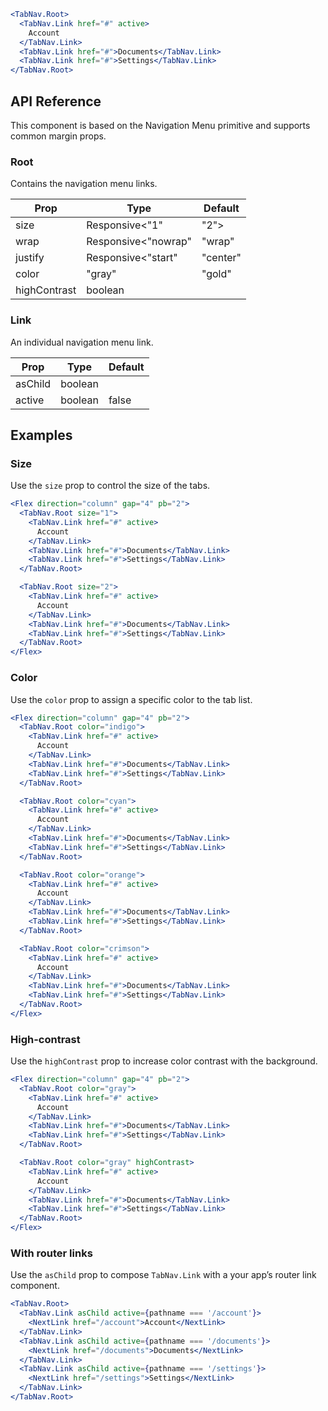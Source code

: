 ```jsx live=true
<TabNav.Root>
  <TabNav.Link href="#" active>
    Account
  </TabNav.Link>
  <TabNav.Link href="#">Documents</TabNav.Link>
  <TabNav.Link href="#">Settings</TabNav.Link>
</TabNav.Root>
```

## API Reference

This component is based on the Navigation Menu primitive and supports common margin props.

### Root

Contains the navigation menu links.

| Prop | Type | Default |
| --- | --- | --- |
| size | Responsive<"1" | "2"> | "2" |
| wrap | Responsive<"nowrap" | "wrap" | "wrap-reverse"> |  |
| justify | Responsive<"start" | "center" | "end"> |  |
| color | "gray" | "gold" | "bronze" | "brown" | "yellow" | "amber" | "orange" | "tomato" | "red" | "ruby" | "crimson" | "pink" | "plum" | "purple" | "violet" | "iris" | "indigo" | "blue" | "cyan" | "teal" | "jade" | "green" | "grass" | "lime" | "mint" | "sky" |  |
| highContrast | boolean |  |


### Link

An individual navigation menu link.

| Prop | Type | Default |
| --- | --- | --- |
| asChild | boolean |  |
| active | boolean | false |


## Examples

### Size

Use the `size` prop to control the size of the tabs.

```jsx live=true line="2,10"
<Flex direction="column" gap="4" pb="2">
  <TabNav.Root size="1">
    <TabNav.Link href="#" active>
      Account
    </TabNav.Link>
    <TabNav.Link href="#">Documents</TabNav.Link>
    <TabNav.Link href="#">Settings</TabNav.Link>
  </TabNav.Root>

  <TabNav.Root size="2">
    <TabNav.Link href="#" active>
      Account
    </TabNav.Link>
    <TabNav.Link href="#">Documents</TabNav.Link>
    <TabNav.Link href="#">Settings</TabNav.Link>
  </TabNav.Root>
</Flex>
```

### Color

Use the `color` prop to assign a specific color to the tab list.

```jsx live=true line="2,10,18,26"
<Flex direction="column" gap="4" pb="2">
  <TabNav.Root color="indigo">
    <TabNav.Link href="#" active>
      Account
    </TabNav.Link>
    <TabNav.Link href="#">Documents</TabNav.Link>
    <TabNav.Link href="#">Settings</TabNav.Link>
  </TabNav.Root>

  <TabNav.Root color="cyan">
    <TabNav.Link href="#" active>
      Account
    </TabNav.Link>
    <TabNav.Link href="#">Documents</TabNav.Link>
    <TabNav.Link href="#">Settings</TabNav.Link>
  </TabNav.Root>

  <TabNav.Root color="orange">
    <TabNav.Link href="#" active>
      Account
    </TabNav.Link>
    <TabNav.Link href="#">Documents</TabNav.Link>
    <TabNav.Link href="#">Settings</TabNav.Link>
  </TabNav.Root>

  <TabNav.Root color="crimson">
    <TabNav.Link href="#" active>
      Account
    </TabNav.Link>
    <TabNav.Link href="#">Documents</TabNav.Link>
    <TabNav.Link href="#">Settings</TabNav.Link>
  </TabNav.Root>
</Flex>
```

### High-contrast

Use the `highContrast` prop to increase color contrast with the background.

```jsx live=true line="10"
<Flex direction="column" gap="4" pb="2">
  <TabNav.Root color="gray">
    <TabNav.Link href="#" active>
      Account
    </TabNav.Link>
    <TabNav.Link href="#">Documents</TabNav.Link>
    <TabNav.Link href="#">Settings</TabNav.Link>
  </TabNav.Root>

  <TabNav.Root color="gray" highContrast>
    <TabNav.Link href="#" active>
      Account
    </TabNav.Link>
    <TabNav.Link href="#">Documents</TabNav.Link>
    <TabNav.Link href="#">Settings</TabNav.Link>
  </TabNav.Root>
</Flex>
```

### With router links

Use the `asChild` prop to compose `TabNav.Link` with a your app’s router link component.

```jsx
<TabNav.Root>
  <TabNav.Link asChild active={pathname === '/account'}>
    <NextLink href="/account">Account</NextLink>
  </TabNav.Link>
  <TabNav.Link asChild active={pathname === '/documents'}>
    <NextLink href="/documents">Documents</NextLink>
  </TabNav.Link>
  <TabNav.Link asChild active={pathname === '/settings'}>
    <NextLink href="/settings">Settings</NextLink>
  </TabNav.Link>
</TabNav.Root>
```
